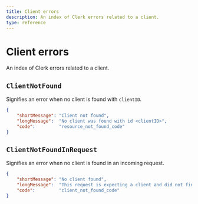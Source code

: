 ```yaml
---
title: Client errors
description: An index of Clerk errors related to a client.
type: reference
---
```


# Client errors

An index of Clerk errors related to a client.

## `ClientNotFound`

Signifies an error when no client is found with `clientID`.

```json {{ prettier: false }}
{
    "shortMessage": "Client not found",
    "longMessage":  "No client was found with id <clientID>",
    "code":         "resource_not_found_code"
}
```

## `ClientNotFoundInRequest`

Signifies an error when no client is found in an incoming request.

```json {{ prettier: false }}
{
    "shortMessage": "No client found",
    "longMessage":  "This request is expecting a client and did not find one",
    "code":         "client_not_found_code"
}
```
